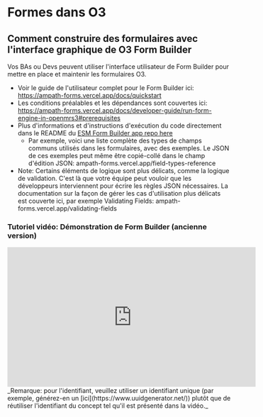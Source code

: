 # Formes dans O3

## Comment construire des formulaires avec l'interface graphique de O3 Form Builder

Vos BAs ou Devs peuvent utiliser l'interface utilisateur de Form Builder pour mettre en place et maintenir les formulaires O3.

- Voir le guide de l'utilisateur complet pour le Form Builder ici: https://ampath-forms.vercel.app/docs/quickstart
- Les conditions préalables et les dépendances sont couvertes ici: https://ampath-forms.vercel.app/docs/developer-guide/run-form-engine-in-openmrs3#prerequisites
- Plus d'informations et d'instructions d'exécution du code directement dans le README du [ESM Form Builder app repo here](https://github.com/openmrs/openmrs-esm-form-builder#openmrs-esm-form-builder-app)
  - Par exemple, voici une liste complète des types de champs communs utilisés dans les formulaires, avec des exemples. Le JSON de ces exemples peut même être copié-collé dans le champ d'édition JSON: ampath-forms.vercel.app/field-types-reference
- Note: Certains éléments de logique sont plus délicats, comme la logique de validation. C'est là que votre équipe peut vouloir que les développeurs interviennent pour écrire les règles JSON nécessaires. La documentation sur la façon de gérer les cas d'utilisation plus délicats est couverte ici, par exemple Validating Fields: ampath-forms.vercel.app/validating-fields

### Tutoriel vidéo: Démonstration de Form Builder (ancienne version)

<iframe
  width="560"
  height="315"
  src="https://www.youtube.com/embed/PS15rtHut9A"
  title="YouTube video player"
  frameborder="0"
  allow="accelerometer ; autoplay ; clipboard-write ; encrypted-media ; gyroscope ; picture-in-picture ; web-share"
  allowfullscreen
></iframe>
_Remarque: pour l'identifiant, veuillez utiliser un identifiant unique (par exemple, générez-en un
[ici](https://www.uuidgenerator.net/)) plutôt que de réutiliser l'identifiant du concept tel qu'il est présenté dans la
vidéo._
